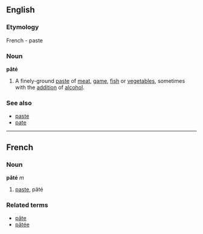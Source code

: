 ==English==
===Etymology===
French - paste
{{wikipedia}}

===Noun===
'''pâté'''

# A finely-ground [[paste]] of [[meat]], [[game]], [[fish]] or [[vegetable]]s, sometimes with the [[addition]] of [[alcohol]].

===See also===
*[[paste]]
*[[pate]]

----

==French==
===Noun===
'''pâté''' ''m''

# [[paste]], pâté

===Related terms===
*[[pâte]]
*[[pâtée]]
